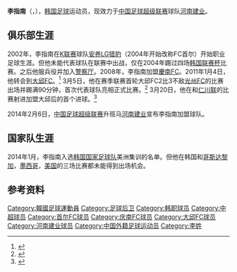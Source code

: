 {{Infobox football biography
| name          = 李指南<br>이지남
| fullname       = 이지남<br>Lee Ji-Nam
| image          = 
| birth_date    = {{birth date and age|1984|11|21|df=y}}
| birth_place = [[韩国|韩国]][[全羅北道|全羅北道]][[全州市|全州市]]
| height         = {{height|m=1.83|precision=0}}
| currentclub    = [[河南建业足球俱乐部|河南建业]]
| clubnumber     = 17
| position       = [[后卫_(足球)#中后卫|中后卫]], [[中场_(足球)#防守中场|后腰]]
| youthyears1    = |youthclubs1 =
| years1         = 2002–2007 |clubs1 = [[首尔足球俱乐部|FC首尔]] |caps1 = 0  |goals1 = 0
| years2         = 2004–2006 |clubs2 = → [[Korean_Police_FC|警察厅]] (服役) |caps2 = ?  |goals2 = ?
| years3         = 2008–2010 |clubs3 = [[慶南足球俱樂部|慶南FC]]       |caps3 = 32 |goals3 = 2
| years4         = 2011–2013    |clubs4 = [[大邱足球俱樂部|大邱FC]]           |caps4 = 86 |goals4 = 7
| years5         = 2014–    |clubs5 = [[河南建业足球俱乐部|河南建业]]       |caps5 = 0 |goals5 = 0
| nationalyears1      = 2014–
| nationalteam1       = [[韩国国家足球队|韩国]]
| nationalcaps1  = 0 | nationalgoals1 = 0
| pcupdate            = 2014年2月1日
| ntupdate            = 2014年2月1日
}}
{{Infobox Korean name|hangul=이지남|hanja=李指南|rr=I Ji-nam|mr=Yi Chinam}}
'''李指南'''（{{lang|ko|이지남}}，{{bd|1984年|11月21日|||Lee, Ji-Nam}}），[[韩国|韩国]][[足球|足球]]运动员，现效力于[[中国足球超级联赛|中国足球超级联赛]]球队[[河南建业足球俱乐部|河南建业]]。

==俱乐部生涯==
2002年，李指南在[[K联赛|K联赛]]球队[[首尔足球俱乐部|安养LG猎豹]]（2004年开始改称FC首尔）开始职业足球生涯。但他未能代表球队在联赛中出战，仅在2004年踢过四场[[韩国联赛杯|韩国联赛杯]]比赛。之后他服兵役并加入[[Korean_Police_FC|警察厅]]。2008年，李指南加盟[[慶南足球俱樂部|慶南FC]]。2011年1月4日，他转会到[[大邱足球俱樂部|大邱FC]]。<ref>{{cite news|url=http://www.daegufc.co.kr/board/content.html?tb=board_2&num=1702&category=&tap=&page=1 |title=대구FC, 김귀화 코치 및 선수 6명 영입 |publisher=Daegu FC |date=2011-01-04 |accessdate=2011-03-08 |language=ko |deadurl=yes |archiveurl=https://web.archive.org/web/20110722133351/http://www.daegufc.co.kr/board/content.html?tb=board_2&num=1702&category=&tap=&page=1 |archivedate=2011-07-22 }}</ref> 3月5日，他在赛季联赛首轮大邱FC2比3不敌[[光州足球俱樂部|光州FC]]的比赛出场并踢满90分钟，首次代表球队亮相正式比赛。<ref>{{cite news |url=http://www.soccerway.com/matches/2011/03/05/korea-republic/k-league/gwangju-fc/daegu-fc/1080298/ |title=Gwangju vs. Daegu  3 - 2 |work=Soccerway |accessdate=2011-03-08 |archive-date=2019-11-29 |archive-url=https://web.archive.org/web/20191129061202/https://www.soccerway.com/matches/2011/03/05/korea-republic/k-league/gwangju-fc/daegu-fc/1080298/ |dead-url=no }}</ref> 3月20日，他在和[[仁川联足球俱乐部|仁川联]]的比赛射进加盟大邱后的首个进球。<ref>{{cite news |url=http://www.soccerway.com/matches/2011/03/20/korea-republic/k-league/incheon-united-fc/daegu-fc/1084142/ |title=Incheon United vs. Daegu  1 - 1 |publisher=Soccerway |accessdate=2011-03-23 |archive-date=2019-11-30 |archive-url=https://web.archive.org/web/20191130195632/https://www.soccerway.com/matches/2011/03/20/korea-republic/k-league/incheon-united-fc/daegu-fc/1084142/ |dead-url=no }}</ref>

2014年2月6日，[[中国足球超级联赛|中国足球超级联赛]]升班马[[河南建业足球俱乐部|河南建业]]宣布李指南加盟球队。

==国家队生涯==
2014年1月，李指南入选[[韩国国家足球队|韩国国家足球队]]美洲集训的名单。但他在韩国和[[哥斯达黎加国家足球队|哥斯达黎加]]，[[墨西哥国家足球队|墨西哥]]，[[美国国家足球队|美国]]的三场比赛都未能得到出场机会。

==参考资料==
{{reflist}}

{{2014年中超分类名单河南}}

{{DEFAULTSORT:Lee, Ji-Nam}}
[[Category:韓國足球運動員|Category:韓國足球運動員]]
[[Category:足球后卫|Category:足球后卫]]
[[Category:韩职球员|Category:韩职球员]]
[[Category:中超球员|Category:中超球员]]
[[Category:首尔FC球员|Category:首尔FC球员]]
[[Category:庆南FC球员|Category:庆南FC球员]]
[[Category:大邱FC球员|Category:大邱FC球员]]
[[Category:河南建业球员|Category:河南建业球员]]
[[Category:中国外籍足球运动员|Category:中国外籍足球运动员]]
[[Category:李姓|Category:李姓]]